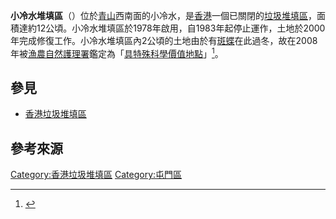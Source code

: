 '''小冷水堆填區'''（{{lang-en|Siu lang Shui Landfill}}）位於[[青山_(香港)|青山]]西南面的小冷水，是[[香港|香港]]一個已關閉的[[垃圾堆填區|垃圾堆填區]]，面積達約12公頃。小冷水堆填區於1978年啟用，自1983年起停止運作，土地於2000年完成修復工作。小冷水堆填區內2公頃的土地由於有[[斑蝶亞科|斑蝶]]在此過冬，故在2008年被[[漁農自然護理署|漁農自然護理署]]鑑定為「[[具特殊科學價值地點_(香港)|具特殊科學價值地點]]」<ref>{{Cite web|title=立法會三題：在屯門小冷水劃出土地存放閒置路旁貨斗|url=https://www.info.gov.hk/gia/general/201605/25/P201605250472.htm|accessdate=2020-12-01|author=|date=2016-05-25|format=|work=[[香港政府新聞公報|香港政府新聞公報]]|publisher=[[政府新聞處|政府新聞處]]|language=|archive-date=2019-10-31|archive-url=https://web.archive.org/web/20191031214556/https://www.info.gov.hk/gia/general/201605/25/P201605250472.htm|dead-url=no}}</ref>。

== 參見 ==

* [[香港垃圾堆填區|香港垃圾堆填區]]

== 參考來源 ==
{{reflist}}
{{香港垃圾堆填區}}
{{HK-stub}}

[[Category:香港垃圾堆填區|Category:香港垃圾堆填區]]
[[Category:屯門區|Category:屯門區]]